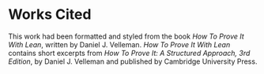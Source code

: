 # Works Cited


This work had been formatted and styled from the book *How To Prove It With Lean*, written by Daniel J. Velleman. *How To Prove It With Lean* contains short excerpts from *How To Prove It: A Structured Approach, 3rd Edition*, by Daniel J. Velleman and published by Cambridge University Press.

 



